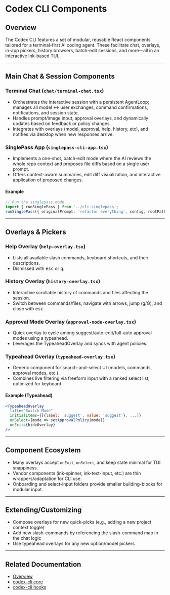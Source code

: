 # Codex CLI Components

## Overview
The Codex CLI features a set of modular, reusable React components tailored for a terminal-first AI coding agent. These facilitate chat, overlays, in-app pickers, history browsers, batch-edit sessions, and more—all in an interactive Ink-based TUI.

---

## Main Chat & Session Components
### Terminal Chat (`chat/terminal-chat.tsx`)
- Orchestrates the interactive session with a persistent AgentLoop; manages all model ↔ user exchanges, command confirmations, notifications, and session state.
- Handles prompt/image input, approval overlays, and dynamically updates based on feedback or policy changes.
- Integrates with overlays (model, approval, help, history, etc), and notifies via desktop when new responses arrive.

### SinglePass App (`singlepass-cli-app.tsx`)
- Implements a one-shot, batch-edit mode where the AI reviews the whole repo context and proposes file diffs based on a single user prompt.
- Offers context-aware summaries, edit diff visualization, and interactive application of proposed changes.

#### Example
```typescript
// Run the singlepass mode
import { runSinglePass } from '../cli-singlepass';
runSinglePass({ originalPrompt: 'refactor everything', config, rootPath: '.' });
```

---

## Overlays & Pickers
### Help Overlay (`help-overlay.tsx`)
- Lists all available slash commands, keyboard shortcuts, and their descriptions.
- Dismissed with <kbd>esc</kbd> or <kbd>q</kbd>.

### History Overlay (`history-overlay.tsx`)
- Interactive scrollable history of commands and files affecting the session.
- Switch between commands/files, navigate with arrows, jump (g/G), and close with <kbd>esc</kbd>.

### Approval Mode Overlay (`approval-mode-overlay.tsx`)
- Quick overlay to cycle among suggest/auto-edit/full-auto approval modes using a typeahead.
- Leverages the TypeaheadOverlay and syncs with agent policies.

### Typeahead Overlay (`typeahead-overlay.tsx`)
- Generic component for search-and-select UI (models, commands, approval modes, etc.).
- Combines live filtering via freeform input with a ranked select list, optimized for keyboard.

#### Example (Typeahead)
```jsx
<TypeaheadOverlay
  title="Switch Mode"
  initialItems={[{label: 'suggest', value: 'suggest'}, ...]}
  onSelect={mode => setApprovalPolicy(mode)}
  onExit={hideOverlay}
/>
```

---

## Component Ecosystem
- Many overlays accept `onExit`, `onSelect`, and keep state minimal for TUI snappiness.
- Vendor components (ink-spinner, ink-text-input, etc.) are thin wrappers/adaptation for CLI use.
- Onboarding and select-input folders provide smaller building-blocks for modular input.

---

## Extending/Customizing
- Compose overlays for new quick-picks (e.g., adding a new project context toggle)
- Add new slash-commands by referencing the slash-command map in the chat logic
- Use typeahead overlays for any new option/model pickers

---

## Related Documentation
- [Overview](./overview.mdx)
- [codex-cli core](./codex-cli-core.mdx)
- [codex-cli hooks](./codex-cli-hooks.mdx)
